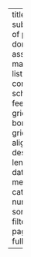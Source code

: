 ---
title: Projects
subtitle: "A list of projects I've done and associated materials"
listing: 
  contents: school_projects
  feed: true
  type: grid
  grid-item-border: true
  grid-item-align: left
  max-description-length: 175
  date-format: medium
  categories: numbered
  sort-ui: false
  filter-ui: false
page-layout: full
  
---